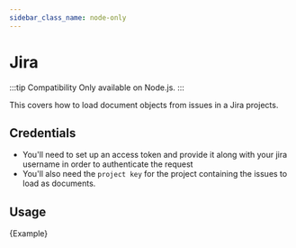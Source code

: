 ```yaml
---
sidebar_class_name: node-only
---
```


# Jira

:::tip Compatibility
Only available on Node.js.
:::

This covers how to load document objects from issues in a Jira projects.

## Credentials

- You'll need to set up an access token and provide it along with your jira username in order to authenticate the request
- You'll also need the `project key` for the project containing the issues to load as documents.

## Usage


<CodeBlock language="typescript">{Example}</CodeBlock>
